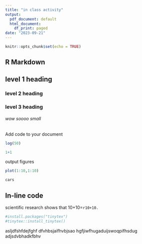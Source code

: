 ```yaml
---
title: "in class activity"
output:
  pdf_document: default
  html_document:
    df_print: paged
date: "2023-09-21"
---
```


```r
knitr::opts_chunk$set(echo = TRUE)
```

## R Markdown

## level 1 heading

### level 2 heading

### level 3 heading

###### wow soooo small

Add code to your document

```r
log(50)
```

```r
1+1
```

output figures

```r
plot(1:10,1:10)
```

```r
cars
```

## In-line code

scientific research shows that 10+10=`r10+10.`\

```r
#install.packages("tinytex")
#tinytex::install_tinytex()
```
asljdfshfdejfghf
dfvhbsjaifhvbjsao
hgfjiwfhugaduijswoqpifhsdug\
adjsdvbhadkfbhv